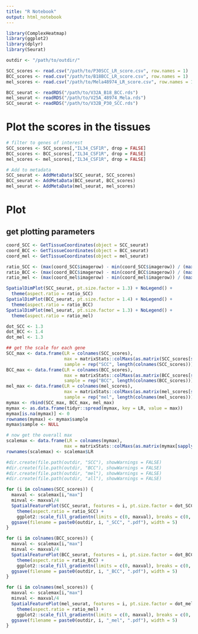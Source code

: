 ```yaml
---
title: "R Notebook"
output: html_notebook
---
```


```r
library(ComplexHeatmap)
library(ggplot2)
library(dplyr)
library(Seurat)
```

```r
outdir <- "/path/to/outdir/"

SCC_scores <- read.csv("/path/to/P30SCC_LR_score.csv", row.names = 1)
BCC_scores <- read.csv("/path/to/B18BCC_LR_score.csv", row.names = 1)
mel_scores <- read.csv("/path/to/Mela48974_LR_score.csv", row.names = 1)

BCC_seurat <- readRDS("/path/to/V32A_B18_BCC.rds")
mel_seurat <- readRDS("/path/to/V25A_48974_Mela.rds")
SCC_seurat <- readRDS("/path/to/V32B_P30_SCC.rds")
```

# Plot the scores in the tissues

```r
# filter to genes of interest
SCC_scores <- SCC_scores[,"IL34_CSF1R", drop = FALSE]
BCC_scores <- BCC_scores[,"IL34_CSF1R", drop = FALSE]
mel_scores <- mel_scores[,"IL34_CSF1R", drop = FALSE]

# Add to metadata
SCC_seurat <- AddMetaData(SCC_seurat, SCC_scores)
BCC_seurat <- AddMetaData(BCC_seurat, BCC_scores)
mel_seurat <- AddMetaData(mel_seurat, mel_scores)
```

# Plot

## get plotting parameters

```r
coord_SCC <- GetTissueCoordinates(object = SCC_seurat)
coord_BCC <- GetTissueCoordinates(object = BCC_seurat)
coord_mel <- GetTissueCoordinates(object = mel_seurat)

ratio_SCC <- (max(coord_SCC$imagerow) - min(coord_SCC$imagerow)) / (max(coord_SCC$imagecol) - min(coord_SCC$imagecol))
ratio_BCC <- (max(coord_BCC$imagerow) - min(coord_BCC$imagerow)) / (max(coord_BCC$imagecol) - min(coord_BCC$imagecol))
ratio_mel <- (max(coord_mel$imagerow) - min(coord_mel$imagerow)) / (max(coord_mel$imagecol) - min(coord_mel$imagecol))

SpatialDimPlot(SCC_seurat, pt.size.factor = 1.3) + NoLegend() +
  theme(aspect.ratio = ratio_SCC)
SpatialDimPlot(BCC_seurat, pt.size.factor = 1.4) + NoLegend() +
  theme(aspect.ratio = ratio_BCC)
SpatialDimPlot(mel_seurat, pt.size.factor = 1.3) + NoLegend() +
  theme(aspect.ratio = ratio_mel)

dot_SCC <- 1.3
dot_BCC <- 1.4
dot_mel <- 1.3
```

```r
## get the scale for each gene
SCC_max <- data.frame(LR = colnames(SCC_scores),
                      max = matrixStats::colMaxs(as.matrix(SCC_scores[sapply(SCC_scores, is.numeric)])),
                      sample = rep("SCC", length(colnames(SCC_scores))))
BCC_max <- data.frame(LR = colnames(BCC_scores),
                      max = matrixStats::colMaxs(as.matrix(BCC_scores[sapply(BCC_scores, is.numeric)])),
                      sample = rep("BCC", length(colnames(BCC_scores))))
mel_max <- data.frame(LR = colnames(mel_scores),
                      max = matrixStats::colMaxs(as.matrix(mel_scores[sapply(mel_scores, is.numeric)])),
                      sample = rep("mel", length(colnames(mel_scores))))
mymax <- rbind(SCC_max, BCC_max, mel_max)
mymax <- as.data.frame(tidyr::spread(mymax, key = LR, value = max))
mymax[is.na(mymax)] <- 0
rownames(mymax) <- mymax$sample
mymax$sample <- NULL

# now get the overall max
scalemax <- data.frame(LR = colnames(mymax),
                      max = matrixStats::colMaxs(as.matrix(mymax[sapply(mymax, is.numeric)])))
rownames(scalemax) <- scalemax$LR
```



```r
#dir.create(file.path(outdir, "SCC"), showWarnings = FALSE)
#dir.create(file.path(outdir, "BCC"), showWarnings = FALSE)
#dir.create(file.path(outdir, "mel"), showWarnings = FALSE)
#dir.create(file.path(outdir, "all"), showWarnings = FALSE)

for (i in colnames(SCC_scores)) {
  maxval <- scalemax[i,"max"]
  minval <- maxval/4
  SpatialFeaturePlot(SCC_seurat, features = i, pt.size.factor = dot_SCC) +
    theme(aspect.ratio = ratio_SCC) +
    ggplot2::scale_fill_gradientn(limits = c(0, maxval), breaks = c(0, maxval/4, maxval/2, (maxval/4)*3, maxval), colours = c("grey80", "gold", "orange", "red", "brown"))
  ggsave(filename = paste0(outdir, i, "_SCC", ".pdf"), width = 5)
}

for (i in colnames(BCC_scores)) {
  maxval <- scalemax[i,"max"]
  minval <- maxval/4
  SpatialFeaturePlot(BCC_seurat, features = i, pt.size.factor = dot_BCC) +
    theme(aspect.ratio = ratio_BCC) +
    ggplot2::scale_fill_gradientn(limits = c(0, maxval), breaks = c(0, maxval/4, maxval/2, (maxval/4)*3, maxval), colours = c("grey80", "gold", "orange", "red", "brown"))
  ggsave(filename = paste0(outdir, i, "_BCC", ".pdf"), width = 5)
}

for (i in colnames(mel_scores)) {
  maxval <- scalemax[i,"max"]
  minval <- maxval/4
  SpatialFeaturePlot(mel_seurat, features = i, pt.size.factor = dot_mel) +
    theme(aspect.ratio = ratio_mel) +
    ggplot2::scale_fill_gradientn(limits = c(0, maxval), breaks = c(0, maxval/4, maxval/2, (maxval/4)*3, maxval), colours = c("grey80", "gold", "orange", "red", "brown"))
  ggsave(filename = paste0(outdir, i, "_mel", ".pdf"), width = 5)
}
```
